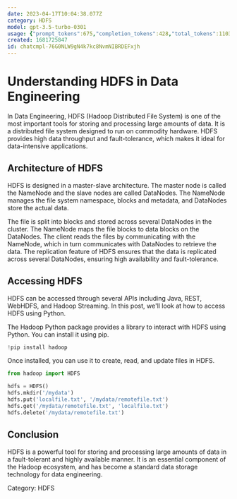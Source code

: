 ```yaml
---
date: 2023-04-17T10:04:38.077Z
category: HDFS
model: gpt-3.5-turbo-0301
usage: {"prompt_tokens":675,"completion_tokens":428,"total_tokens":1103}
created: 1681725847
id: chatcmpl-76G0NLW9gN4k7kc8NvmNIBRDEFxjh
---
```


# Understanding HDFS in Data Engineering

In Data Engineering, HDFS (Hadoop Distributed File System) is one of the most important tools for storing and processing large amounts of data. It is a distributed file system designed to run on commodity hardware. HDFS provides high data throughput and fault-tolerance, which makes it ideal for data-intensive applications.

## Architecture of HDFS

HDFS is designed in a master-slave architecture. The master node is called the NameNode and the slave nodes are called DataNodes. The NameNode manages the file system namespace, blocks and metadata, and DataNodes store the actual data.

The file is split into blocks and stored across several DataNodes in the cluster. The NameNode maps the file blocks to data blocks on the DataNodes. The client reads the files by communicating with the NameNode, which in turn communicates with DataNodes to retrieve the data. The replication feature of HDFS ensures that the data is replicated across several DataNodes, ensuring high availability and fault-tolerance.

## Accessing HDFS

HDFS can be accessed through several APIs including Java, REST, WebHDFS, and Hadoop Streaming. In this post, we'll look at how to access HDFS using Python.

The Hadoop Python package provides a library to interact with HDFS using Python. You can install it using pip.

```python
!pip install hadoop
```

Once installed, you can use it to create, read, and update files in HDFS.

```python
from hadoop import HDFS

hdfs = HDFS()
hdfs.mkdir('/mydata')
hdfs.put('localfile.txt', '/mydata/remotefile.txt')
hdfs.get('/mydata/remotefile.txt', 'localfile.txt')
hdfs.delete('/mydata/remotefile.txt')
```

## Conclusion

HDFS is a powerful tool for storing and processing large amounts of data in a fault-tolerant and highly available manner. It is an essential component of the Hadoop ecosystem, and has become a standard data storage technology for data engineering.

Category: HDFS